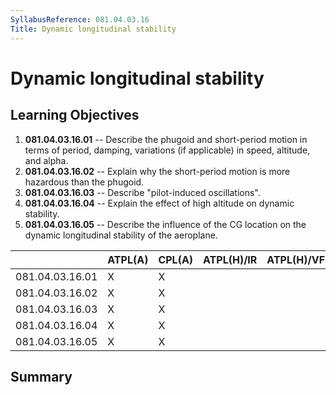 ```yaml
---
SyllabusReference: 081.04.03.16
Title: Dynamic longitudinal stability
---
```


# Dynamic longitudinal stability

## Learning Objectives

1.  **081.04.03.16.01** -- Describe the phugoid and short-period motion in terms
    of period, damping, variations (if applicable) in speed, altitude, and
    alpha.
2.  **081.04.03.16.02** -- Explain why the short-period motion is more hazardous
    than the phugoid.
3.  **081.04.03.16.03** -- Describe "pilot-induced oscillations".
4.  **081.04.03.16.04** -- Explain the effect of high altitude on dynamic
    stability.
5.  **081.04.03.16.05** -- Describe the influence of the CG location on the
    dynamic longitudinal stability of the aeroplane.

|                 | ATPL(A) | CPL(A) | ATPL(H)/IR | ATPL(H)/VFR | CPL(H) | IR  | CBIR(A) |
| --------------- | ------- | ------ | ---------- | ----------- | ------ | --- | ------- |
| 081.04.03.16.01 | X       | X      |            |             |        |     |         |
| 081.04.03.16.02 | X       | X      |            |             |        |     |         |
| 081.04.03.16.03 | X       | X      |            |             |        |     |         |
| 081.04.03.16.04 | X       | X      |            |             |        |     |         |
| 081.04.03.16.05 | X       | X      |            |             |        |     |         |

## Summary
